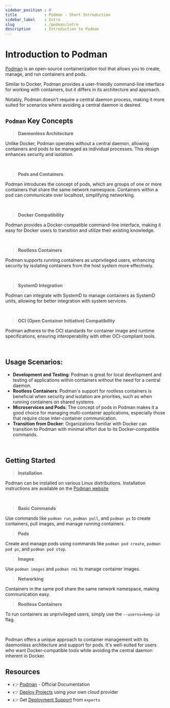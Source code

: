 ```yaml
---
sidebar_position : 0
title            : Podman - Short Introduction 
sidebar_label    : Intro
slug             : /podman/intro
description      : Introduction to Podman
---
```


# Introduction to Podman

[Podman](https://podman.io/getting-started/installation) is an open-source containerization tool that allows you to create, manage, and run containers and pods. 

Similar to Docker, Podman provides a user-friendly command-line interface for working with containers, but it differs in its architecture and approach. 

Notably, Podman doesn't require a central daemon process, making it more suited for scenarios where avoiding a central daemon is desired.

## `Podman` Key Concepts

> **Daemonless Architecture**

Unlike Docker, Podman operates without a central daemon, allowing containers and pods to be managed as individual processes. This design enhances security and isolation.

<br />

> **Pods and Containers**

Podman introduces the concept of pods, which are groups of one or more containers that share the same network namespace. Containers within a pod can communicate over localhost, simplifying networking.

<br />

> **Docker Compatibility**

Podman provides a Docker-compatible command-line interface, making it easy for Docker users to transition and utilize their existing knowledge.

<br />

> **Rootless Containers**

Podman supports running containers as unprivileged users, enhancing security by isolating containers from the host system more effectively.

<br />

> **SystemD Integration**

Podman can integrate with SystemD to manage containers as SystemD units, allowing for better integration with system services.

<br />

> **OCI (Open Container Initiative) Compatibility**

Podman adheres to the OCI standards for container image and runtime specifications, ensuring interoperability with other OCI-compliant tools.

<br />

## Usage Scenarios:

- **Development and Testing**: Podman is great for local development and testing of applications within containers without the need for a central daemon.
- **Rootless Containers**: Podman's support for rootless containers is beneficial when security and isolation are priorities, such as when running containers on shared systems.
- **Microservices and Pods**: The concept of pods in Podman makes it a good choice for managing multi-container applications, especially those that require close inter-container communication.
- **Transition from Docker**: Organizations familiar with Docker can transition to Podman with minimal effort due to its Docker-compatible commands.

<br />

## Getting Started

> **Installation**

Podman can be installed on various Linux distributions. Installation instructions are available on the [Podman website](https://podman.io/getting-started/installation)

<br />

> **Basic Commands**

Use commands like `podman run`, `podman pull`, and `podman ps` to create containers, pull images, and manage running containers.

> **Pods** 

Create and manage pods using commands like `podman pod create`, `podman pod ps`, and `podman pod stop`.

> **Images** 

Use `podman images` and `podman rmi` to manage container images.

> **Networking**

Containers in the same pod share the same network namespace, making communication easy.

> **Rootless Containers**

To run containers as unprivileged users, simply use the `--userns=keep-id` flag.

<br />

Podman offers a unique approach to container management with its daemonless architecture and support for pods. 
It's well-suited for users who want Docker-compatible tools while avoiding the central daemon inherent in Docker.

## Resources

- 👉 [Podman](https://podman.io/getting-started/installation) - Official Documentation
- 👉 [Deploy Projects](https://deploypro.dev/) using your own cloud provider
- 👉 Get [Deployment Support](https://deploypro.dev/support/) from `experts` 
